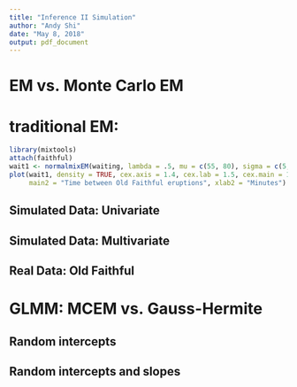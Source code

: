 ```yaml
---
title: "Inference II Simulation"
author: "Andy Shi"
date: "May 8, 2018"
output: pdf_document
---
```


# EM vs. Monte Carlo EM
# traditional EM:
```r
library(mixtools)
attach(faithful)
wait1 <- normalmixEM(waiting, lambda = .5, mu = c(55, 80), sigma = c(5,5))
plot(wait1, density = TRUE, cex.axis = 1.4, cex.lab = 1.5, cex.main = 1.5,
     main2 = "Time between Old Faithful eruptions", xlab2 = "Minutes")

```


## Simulated Data: Univariate

## Simulated Data: Multivariate 

## Real Data: Old Faithful

# GLMM: MCEM vs. Gauss-Hermite

## Random intercepts

## Random intercepts and slopes
